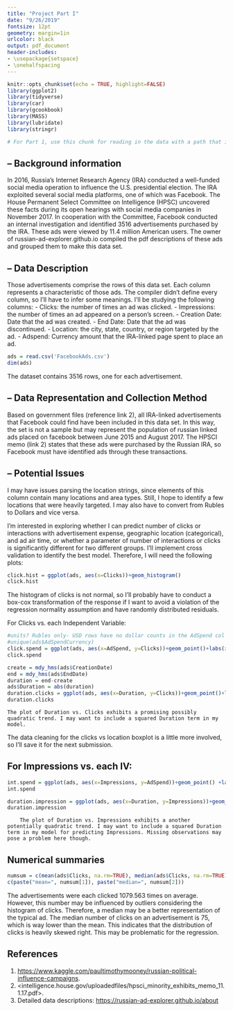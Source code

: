 ```yaml
---
title: "Project Part I"
date: "9/26/2019"
fontsize: 12pt
geometry: margin=1in
urlcolor: black
output: pdf_document
header-includes:
- \usepackage{setspace}
- \onehalfspacing
---
```


```r
knitr::opts_chunk$set(echo = TRUE, highlight=FALSE)
library(ggplot2)
library(tidyverse)
library(car)
library(gcookbook)
library(MASS)
library(lubridate)
library(stringr)
```

```r
# For Part 1, use this chunk for reading in the data with a path that identifies you.
```



## – Background information
  
  In 2016, Russia's Internet Research Agency (IRA) conducted a well-funded social media operation to influence the U.S. presidential election. The IRA exploited several social media platforms, one of which was Facebook. The House Permanent Select Committee on Intelligence (HPSC) uncovered these facts during its open hearings with social media companies in November 2017. In cooperation with the Committee, Facebook conducted an internal investigation and identified 3516 advertisements purchased by the IRA. These ads were viewed by 11.4 million American users. The owner of russian-ad-explorer.github.io compiled the pdf descriptions of these ads and grouped them to make this data set.
  
##  – Data Description
  Those advertisements comprise the rows of this data set. Each column represents a characteristic of those ads. The compiler didn't define every column, so I'll have to infer some meanings. I'll be studying the following columns:
  - Clicks: the number of times an ad was clicked.
  - Impressions: the number of times an ad appeared on a person's screen.
  - Creation Date: Date that the ad was created.
  - End Date: Date that the ad was discontinued.
  - Location: the city, state, country, or region targeted by the ad.
  - Adspend: Currency amount that the IRA-linked page spent to place an ad.
  
```r
ads = read.csv('FacebookAds.csv')
dim(ads)
```
  The dataset contains 3516 rows, one for each advertisement.

    
##  – Data Representation and Collection Method

  Based on government files (reference link 2), all IRA-linked advertisements that Facebook could find have been included in this data set. In this way, the set is not a sample but may represent the population of russian linked ads placed on facebook between June 2015 and August 2017. The HPSCI memo (link 2) states that these ads were purchased by the Russian IRA, so Facebook must have identified ads through these transactions.

##  – Potential Issues

  I may have issues parsing the location strings, since elements of this column contain many locations and area types. Still, I hope to identify a few locations that were heavily targeted. I may also have to convert from Rubles to Dollars and vice versa.

  I'm interested in exploring whether I can predict number of clicks or interactions with advertisement expense, geographic location (categorical), and ad air time, or whether a parameter of number of interactions or clicks is significantly different for two different groups. I'll implement cross validation to identify the best model. Therefore, I will need the following plots:
  
```r
click.hist = ggplot(ads, aes(x=Clicks))+geom_histogram()
click.hist
```
  The histogram of clicks is not normal, so I'll probably have to conduct a box-cox transformation of the response if I want to avoid a violation of the regression normality assumption and have randomly distributed residuals.
  
  For Clicks vs. each Independent Variable:
    
```r
#units? Rubles only- USD rows have no dollar counts in the AdSpend col
#unique(ads$AdSpendCurrency)
click.spend = ggplot(ads, aes(x=AdSpend, y=Clicks))+geom_point()+labs(x="Ad Expense (Rubles)", title="Scatterplot of Clicks vs. Advertisement Expense")
click.spend
```
    
```r
create = mdy_hms(ads$CreationDate)
end = mdy_hms(ads$EndDate)
duration = end-create
ads$Duration = abs(duration)
duration.clicks = ggplot(ads, aes(x=Duration, y=Clicks))+geom_point()+labs(x="Duration (minutes)", title='Clicks vs. Ad duration')
duration.clicks
```
    The plot of Duration vs. Clicks exhibits a promising possibly quadratic trend. I may want to include a squared Duration term in my model.
    
The data cleaning for the clicks vs location boxplot is a little more involved, so I'll save it for the next submission.

## For Impressions vs. each IV:
    
```r
int.spend = ggplot(ads, aes(x=Impressions, y=AdSpend))+geom_point() +labs(title='Impressions vs. Ad expense (Rubles)', x='Number of Impressions', y="Ad Expense (Rubles)")
int.spend
```
    
    
```r
duration.impression = ggplot(ads, aes(x=Duration, y=Impressions))+geom_point()+labs(x="Duration (minutes)", title='Duration vs. Impression')
duration.impression
```
        The plot of Duration vs. Impressions exhibits a another potentially quadratic trend. I may want to include a squared Duration term in my model for predicting Impressions. Missing observations may pose a problem here though.

 
## Numerical summaries

```r
numsum = c(mean(ads$Clicks, na.rm=TRUE), median(ads$Clicks, na.rm=TRUE))
c(paste("mean=", numsum[1]), paste("median=", numsum[2]))
```
  The advertisements were each clicked 1079.563 times on average. However, this number may be influenced by outliers considering the histogram of clicks. Therefore, a median may be a better representation of the typical ad. The median number of clicks on an advertisement is 75, which is way lower than the mean. This indicates that the distribution of clicks is heavily skewed right. This may be problematic for the regression.



## References
1.  <https://www.kaggle.com/paultimothymooney/russian-political-influence-campaigns>.
2. <intelligence.house.gov/uploadedfiles/hpsci_minority_exhibits_memo_11.1.17.pdf>. 
3. Detailed data descriptions: <https://russian-ad-explorer.github.io/about>




